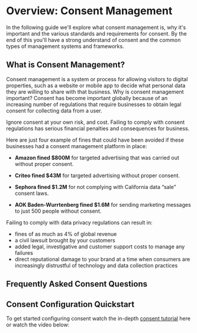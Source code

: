 
# Overview: Consent Management

In the following guide we'll explore what consent management is, why it's important and the various standards and requirements for consent. By the end of this you'll have a strong understand of consent and the common types of management systems and frameworks.

## What is Consent Management? 
Consent management is a system or process for allowing visitors to digital properties, such as a website or mobile app to decide what personal data they are willing to share with that business. 
Why is consent management important?
Consent has become important globally because of an increasing number of regulations that require businesses to obtain legal consent for collecting data from a user. 

Ignore consent at your own risk, and cost. Failing to comply with consent regulations has serious financial penalties and consequences for business. 

Here are just four example of fines that could have been avoided if these businesses had a consent management platform in place:

* **Amazon fined $800M** for targeted advertising that was carried out without proper consent.

* **Criteo fined $43M** for targeted advertising without proper consent.

* **Sephora fined $1.2M** for not complying with California data “sale” consent laws.

* **AOK Baden-Wurrtenberg fined $1.6M** for sending marketing messages to just 500 people without consent.

Failing to comply with data privacy regulations can result in:

* fines of as much as 4% of global revenue
* a civil lawsuit brought by your customers
* added legal, investigative and customer support costs to manage any failures
* direct reputational damage to your brand at a time when consumers are increasingly distrustful of technology and data collection practices


## Frequently Asked Consent Questions
<KeyFeatWrap>
  <KeyFeat link="/user-guides/consent/consent-laws" title="Where do Consent Laws Apply?"/>
  <KeyFeat link="/user-guides/consent/consent-laws" title="What are the typs of Consent?"/>
  <KeyFeat link="/user-guides/consent/consent-user-experience" title="What is the right user experience for consent?"/>
  <KeyFeat link="/user-guides/consent/consent-vs-prefs" title="Difference between consent and preferences?"/>
  <KeyFeat link="/user-guides/consent/consent-signals" title="What are Consent Signals?"/>
  <KeyFeat link="/user-guides/consent/consent-records" title="What are Consent Records?"/>
  <KeyFeat link="/user-guides/consent/consent-iab-tcf" title="What is the IAB TCF?"/>
  <KeyFeat link="/user-guides/consent/consent-iab-ca" title="What is the IAB TCF Canada?"/>
  <KeyFeat link="/user-guides/consent/consent-iab-usp" title="What is IAB USPrivacy?"/>
  <KeyFeat link="/user-guides/consent/consent-iab-gpp" title="What is IAB Global Privacy Platform (GPP)?"/>
  <KeyFeat link="/user-guides/consent/consent-iab-mspa" title="What is IAB Multi-State Privacy Agreement (MSPA)?"/>
  <KeyFeat link="/user-guides/consent/consent-iab-gpp" title="What is Global Privacy Control (GPC)?"/>
</KeyFeatWrap>

## Consent Configuration Quickstart
To get started configuring consent watch the in-depth [consent tutorial](/tutorials/consent-management-get-started) here or watch the video below:
<VimeoVideo src="https://player.vimeo.com/video/848494412?badge=0&amp;autopause=0&amp;player_id=0&amp;app_id=58479" />